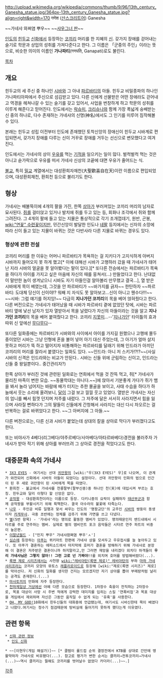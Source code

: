 http://upload.wikimedia.org/wikipedia/commons/thumb/9/96/13th_century_Ganesha_statue.jpg/364px-13th_century_Ganesha_statue.jpg?align=right&width=170 गणेश ([[산스크리트어]])
Ganesha

~~가네샤 와쩌염 뿌우~~
~~[[샤우그너 판]]~~

[[인도]]의 [[힌두교]] [[신화]]에서 등장하는 [[코끼리]] 머리를 한 지혜의 [[신]]. 갖가지 장애를 걷어내는 슬기로 학문과 상업의 성취를 가져다준다고 한다. 그 이름은 「군중의 주인」이라는 뜻으로, 비슷한 의미의 이름인 '''가나파티'''(गणपति, Ganapati)로도 불린다.

[[목차]]
== 개요 ==
힌두교의 세 주신 중 하나인 [[시바]]와 그 아내 [[파르바티]]의 아들. 힌두교 비밀종파의 하나인 가나파티아파에서 주신으로 섬김받고 있다. 다른 신에게 선물받은 어떤 장애라도 걷어내고 역경을 헤쳐나갈 수 있는 슬기를 갖고 있어서, 사업을 번창하게 하고 학문의 성취를 이루게 해준다고 믿어진다. 인도에서는 [[락슈미]], [[크리슈나]]와 함께 가장 폭넓게 숭배받는 신 중의 하나로, 다수 존재하는 가네샤의 신명(神名)에서도 그 인기를 미루어 짐작해볼 수 있다.

본래는 힌두교 성립 이전부터 인도에 존재했던 토착신앙의 장애신이 힌두교 시바계로 편입되면서, 갖가지 장애를 다루는 신이 거꾸로 장애를 거두는 선신으로 변모했다고 여겨진다.

인도에서는 가네샤의 상이 [[우유]]를 먹는 [[기적]]을 일으키는 일이 많다. 벌컥벌컥 먹는 것은 아니고 숟가락으로 우유를 떠서 가네샤 신상의 코끝에 대면 우유가 줄어드는 식.

[[불교]], 특히 [[밀교]] 계열에서는 대성환희자재천(大聖歡喜自在天)이란 이름으로 편입되었으며, 대성환희재천, 환희천 등으로 불리기도 한다. 
== 형상 ==
가네샤는 배불뚝이에 4개의 팔을 가진, 한쪽 [[상아]]가 부러져있는 코끼리 머리의 남자로 묘사된다. [[쥐]]를 걸터앉고 있거나 발치에 쥐를 두고 있는 등, 회화나 조각에서 쥐와 함께 그려진다. 그 4개의 팔에 들고 있는 지물은 통상적으로 각기 조개껍데기, 원반, 곤봉, [[wiki:"연꽃" 수련꽃]]이지만, 민간신앙이 발달한 인도나 [[네팔]] 등지에서는 신자의 소망에 따라 신이 들고 있는 지물이 바뀌는 것은 다반사라 다른 지물로 바뀌는 경우도 있다.

=== 형상에 관한 전설 ===
코끼리 머리를 한 이유는 어머니 파르바티가 목욕하는 걸 지키다가 고지식하게 아버지 시바까지 들어오지 못 하게 했고[* 이에 대해선 시바가 고행하러 갔을 때 가네샤가 태어난 지라 시바의 얼굴을 못 알아봤다는 말이 있다.][* 또다른 전승에서는 파르바티가 목욕을 하다가 아이를 가지고 싶은 마음에 자신의 때를 뭉쳐서(...) 만들었다고 한다. 난대없이 말만한 놈이 생겨났으니 시바도 자기 아들인걸 알아볼리 만무했고 결국...], 열 받은 시바에게 목이 베였는데, 그것을 안 파르바티가 ~~바가지를 긁자~~ 한탄하자 ~~파르바티: 도대체 당신이 신이야!? 워째 지 자식도 못 알아보고...신이 아니고 웬수다!!!~~ ~~시바: 그럼 얘기를 허지잉!~~ 다급히 '''지나가던 코끼리'''의 목을 베어 얹혀줬다고 한다. 다른 버전으로는 가네샤가 태어났을 때 시바가 파르바티 곁에 없었던 탓에, 시바는 파르바티 옆에 낯선 남자가 있자 열받아서 목을 날렸다가 자신의 아들이라는 것을 알고 '''지나가던 코끼리'''의 목을 베어 붙여줬다고 한다. 코끼리 [[지못미]]...--'[[지나가던]]' 타이틀의 효과 따위 신 앞에선 [[무다무다]]--

또다른 일화중에는 파르바티가 시바와의 사이에서 아이를 가지길 원했으나 고행에 몰두중이었던 시바는 그냥 인형에 혼을 불어 넣어 아기 대신 주었는데, 그 아기가 얼마 살지 못하고 머리가 뚝 하고 떨어지자 비통해하는 파르바티를 달래기 위해 인드라가 아끼던 코끼리의 머리를 잘라서 붙였다는 일화도 있다. ~~인드라: 아니 저 스키가!?!?~~(사실 시바의 신격은 인드라와는 비교가 안된다.. 시바는 신들 위에 군림하는 신이고, 인드라는 신들 중 왕일뿐이다.. 중간관리자?)

한쪽 상아가 부러진 것에 관련된 일화로는 연희에서 먹을 것 잔뜩 먹고, 쥐[* 가네샤가 물리친 마족이 변한 모습. ~~동물학대는 아니다.~~]에 앉아서 기분좋게 가다가 쥐가 뱀을 봐서 놀라 넘어지는 바람에 배가 터지는 추한 몰골을 보이고, 사태 수습을 하다가 하늘에서 웃는 소리에 올려보니, [[달]]이 그걸 보고 낄낄 웃고 있었다. 열받은 가네샤는 자신의 엄니를 빼서 힘껏 던지며 저주를 내렸다.
그 저주에 달은 서서히 사라지면서 힘을 잃으며 사라질 뻔하다가 그의 딸들이 신들에게 간청해서 사라지는 대신 다시 차오르는 걸 반복하는 걸로 바뀌었다고 한다. ~~그 아버지에 그 아들.~~

다른 버젼으로는, 다른 신과 시비가 붙었는데 상대의 칼을 상아로 막다가 부러졌다고도 한다.

또는 비야사가 4베다(리그베다/야주르베다/사마베다/아타르바베다)경전을 불러주자 가네샤가 받아 적기 위해 상아를 부러뜨려 그 상아로 경전을 적었다고도 한다.

== 대중문화 속의 가네샤 ==
 * [[3X3 EYES]] - 여기서는 선대 [[귀안왕]]의 [wiki:"우(3X3 EYES)" 우]로 나오며, 이 관계가 와전되어 신화에서 시바의 아들이 되었다는 설정이다. 선대 귀안왕이 인화의 법으로 인간이 된 후 새로 귀안왕이 된 시바에게 목을 따였다.
 * 환희천 - 불교에서 가네샤를 천룡팔부(팔부신중)중 하나인 천(天)에 대입시켜 부르는 호칭. 힌두교와 달리 이렇다 할 신앙은 없다.
 * [[공작왕]] - 대성환희천이라는 이름으로 등장. 다키니중의 요락이 실패하자 [[태산부군]]과 함께 공작왕을 부활시키기 위해 획책한다. 결국 아수라의 불꽃에 타죽는다.
 * [[나우]] - 주인공 비류 일행과 맞서 싸우는 인도의 '명왕교단'의 교주인 [[시바]]의 쌍둥이 동생이자 [[카게무샤]]. 극중 초반에는 정체를 감추기 위해 가면을 쓰고 다녔다.
 * [[별]](5번 항목) - '가네샤'라는 명의로 활동한 멤버가 있었다. 명의때문인지 밴드내에서 시타르를 주로 연주하는 멤버. 실제로 별의 앰비언트 포크 음악들은 시타르 연주 파트의 비중이 높은편.
 * [[이말년]]월드 - ["민지 뿌우" 가네샤왔쪄염 뿌우'ㅅ']
 * [[심슨]]에 등장하는 [[아푸]]는 퀴키마트 한편에 가네샤 상을 모셔두고 우유접시를 늘 놓아두고 있다. 또 아푸가 결혼하는 에피소드에서 마지막에 호머가 결혼을 방해하기 위해 가네샤로 분장해 이 결혼은 저주받은 결혼이니까 하지말라고,안 그러면 재앙을 내리겠다 외치다 하객들이 '''우리 가네샤님은 그렇지 않아!! 그런 고로 넌 가짜야!!'''를 외치며 호머를 방법해버렸다(...).
 * [[록맨 제로 시리즈]]에서는 사천왕 [[wiki:"레비아탄(록맨 제로)" 레비아탄]]의 부하 [[마하 가네샤리프]]라는 코끼리 모양의 뮤토스 [[레플리로이드]]로 등장해 [wiki:"제로(록맨 시리즈)" 제로]를 막아선다. 저 신화의 일화를 생각한 건지는 모르겠지만 자기 상아를 뽑아 부메랑처럼 날리는 공격도 존재한다.(...)
 * [[마사토끼]]의 만화에 자주 등장한다. 
 * [[천하제일상 거상]]에선 아예 다른 모습으로 등장한다. 1차장수 축융이 전직하는 2차장수로, 목표 대상이 사망 시 주변 적에게 강력한 데미지를 입히는 스킬 '연폭비접'과 목표 대상을 게임에서 제외하며 자신은 그동안 움직일 수 없게 되는 '유혹'을 사용한다.
 * [[OH, MY GOD!]]10화에서 힌두신들의 대화중에 언급됐는데, 여기서도 시바신한테 목이 베였다고 나왔다.여기서는 정수기 점검때문에 탕비실에 들어가지 못하게 했다는게 이유였다.
== 관련 항목 ==
 * [[신화 관련 정보]]
  * [[인도 신화]]

 * ~~[이현우(게임 해설가)]~~ [* 클템이 롤드컵 순위 결정전에서 KTB를 상대로 간만에 맹활약하자 가네사로 비유됐다(...). 참고로 평가가 변한 순서는 클끼리→전투코끼리→가네샤(...)~~역시 클끼리는 뭘해도 코끼리를 벗어날수 없었다 카더라(...)~~.]

[[각주]]
